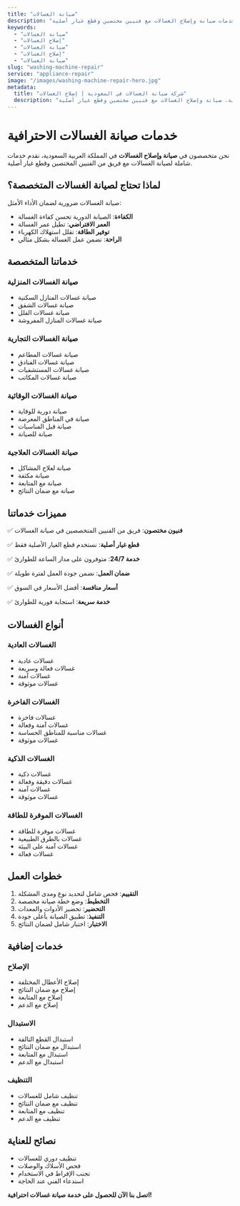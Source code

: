 ```yaml
---
title: "صيانة الغسالات"
description: "خدمات صيانة وإصلاح الغسالات مع فنيين مختصين وقطع غيار أصلية"
keywords:
  - "صيانة الغسالات"
  - "إصلاح الغسالات"
  - "صيانة الغسالات"
  - "إصلاح الغسالات"
  - "صيانة الغسالات"
slug: "washing-machine-repair"
service: "appliance-repair"
image: "/images/washing-machine-repair-hero.jpg"
metadata:
  title: "شركة صيانة الغسالات في السعودية | إصلاح الغسالات"
  description: "أفضل شركة صيانة غسالات في السعودية. صيانة وإصلاح الغسالات مع فنيين مختصين وقطع غيار أصلية."
---
```


# خدمات صيانة الغسالات الاحترافية

نحن متخصصون في **صيانة وإصلاح الغسالات** في المملكة العربية السعودية، نقدم خدمات شاملة لصيانة الغسالات مع فريق من الفنيين المختصين وقطع غيار أصلية.

## لماذا تحتاج لصيانة الغسالات المتخصصة؟

صيانة الغسالات ضرورية لضمان الأداء الأمثل:

- **الكفاءة**: الصيانة الدورية تحسن كفاءة الغسالة
- **العمر الافتراضي**: تطيل عمر الغسالة
- **توفير الطاقة**: تقلل استهلاك الكهرباء
- **الراحة**: تضمن عمل الغسالة بشكل مثالي

## خدماتنا المتخصصة

### صيانة الغسالات المنزلية
- صيانة غسالات المنازل السكنية
- صيانة غسالات الشقق
- صيانة غسالات الفلل
- صيانة غسالات المنازل المفروشة

### صيانة الغسالات التجارية
- صيانة غسالات المطاعم
- صيانة غسالات الفنادق
- صيانة غسالات المستشفيات
- صيانة غسالات المكاتب

### صيانة الغسالات الوقائية
- صيانة دورية للوقاية
- صيانة في المناطق المعرضة
- صيانة قبل المناسبات
- صيانة للصيانة

### صيانة الغسالات العلاجية
- صيانة لعلاج المشاكل
- صيانة مكثفة
- صيانة مع المتابعة
- صيانة مع ضمان النتائج

## مميزات خدماتنا

✅ **فنيون مختصون**: فريق من الفنيين المتخصصين في صيانة الغسالات

✅ **قطع غيار أصلية**: نستخدم قطع الغيار الأصلية فقط

✅ **خدمة 24/7**: متوفرون على مدار الساعة للطوارئ

✅ **ضمان العمل**: نضمن جودة العمل لفترة طويلة

✅ **أسعار منافسة**: أفضل الأسعار في السوق

✅ **خدمة سريعة**: استجابة فورية للطوارئ

## أنواع الغسالات

### الغسالات العادية
- غسالات عادية
- غسالات فعالة وسريعة
- غسالات آمنة
- غسالات موثوقة

### الغسالات الفاخرة
- غسالات فاخرة
- غسالات آمنة وفعالة
- غسالات مناسبة للمناطق الحساسة
- غسالات موثوقة

### الغسالات الذكية
- غسالات ذكية
- غسالات دقيقة وفعالة
- غسالات آمنة
- غسالات موثوقة

### الغسالات الموفرة للطاقة
- غسالات موفرة للطاقة
- غسالات بالطرق الطبيعية
- غسالات آمنة على البيئة
- غسالات فعالة

## خطوات العمل

1. **التقييم**: فحص شامل لتحديد نوع ومدى المشكلة
2. **التخطيط**: وضع خطة صيانة مخصصة
3. **التحضير**: تحضير الأدوات والمعدات
4. **التنفيذ**: تطبيق الصيانة بأعلى جودة
5. **الاختبار**: اختبار شامل لضمان النتائج

## خدمات إضافية

### الإصلاح
- إصلاح الأعطال المختلفة
- إصلاح مع ضمان النتائج
- إصلاح مع المتابعة
- إصلاح مع الدعم

### الاستبدال
- استبدال القطع التالفة
- استبدال مع ضمان النتائج
- استبدال مع المتابعة
- استبدال مع الدعم

### التنظيف
- تنظيف شامل للغسالات
- تنظيف مع ضمان النتائج
- تنظيف مع المتابعة
- تنظيف مع الدعم

## نصائح للعناية

- تنظيف دوري للغسالات
- فحص الأسلاك والوصلات
- تجنب الإفراط في الاستخدام
- استدعاء الفني عند الحاجة

**اتصل بنا الآن للحصول على خدمة صيانة غسالات احترافية!**
